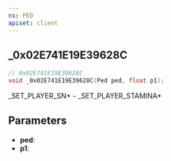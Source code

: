 ```yaml
---
ns: PED
apiset: client
---
```

## _0x02E741E19E39628C

```c
// 0x02E741E19E39628C
void _0x02E741E19E39628C(Ped ped, float p1);
```

_SET_PLAYER_SN* - _SET_PLAYER_STAMINA*

## Parameters
* **ped**:
* **p1**: